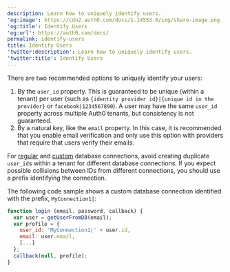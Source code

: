 ```yaml
---
description: Learn how to uniquely identify users.
'og:image': https://cdn2.auth0.com/docs/1.14553.0/img/share-image.png
'og:title': Identify Users
'og:url': https://auth0.com/docs/
permalink: identify-users
title: Identify Users
'twitter:description': Learn how to uniquely identify users.
'twitter:title': Identify Users
---
```

There are two recommended options to uniquely identify your users:

1. By the `user_id` property. This is guaranteed to be unique (within a tenant) per user (such as `{identity provider id}|{unique id in the provider}` or `facebook|1234567890`). A user may have the same `user_id` property across multiple Auth0 tenants, but consistency is not guaranteed.
2. By a natural key, like the `email` property. In this case, it is recommended that you enable email verification and only use this option with providers that require that users verify their emails.

For [regular](/authenticate/database-connections/auth0-user-store) and [custom](/authenticate/database-connections/custom-db) database connections, avoid creating duplicate `user_id`s within a tenant for different database connections. If you expect possible collisions between IDs from different connections, you should use a prefix identifying the connection.

The following code sample shows a custom database connection identified with the prefix, `MyConnection1|`:

```javascript lines
function login (email, password, callback) {
  var user = getUserFromDB(email);
  var profile = {
    user_id: 'MyConnection1|' + user.id,
    email: user.email,
    [...]
  };
  callback(null, profile);
}
```



